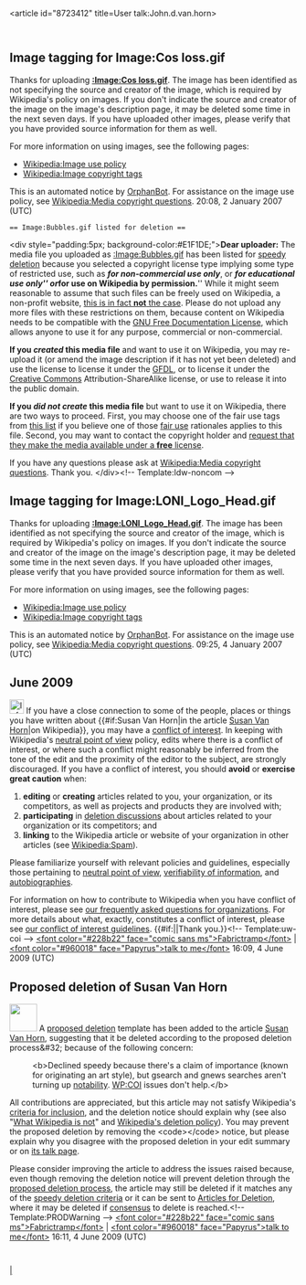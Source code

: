 <article id="8723412" title=User talk:John.d.van.horn>
	<talkpage id="8723412" title="User talk:John.d.van.horn">

==Image tagging for Image:Cos loss.gif==
Thanks for uploading '''[[:Image:Cos loss.gif]]'''. The image has been identified as not specifying the source and creator of the image, which is required by Wikipedia's policy on images. If you don't indicate the source and creator of the image on the image's description page, it may be deleted some time in the next seven days. If you have uploaded other images, please verify that you have provided source information for them as well.

For more information on using images, see the following pages:
* [[Wikipedia:Image use policy]]
* [[Wikipedia:Image copyright tags]]

This is an automated notice by [[User:OrphanBot|OrphanBot]]. For assistance on the image use policy, see [[Wikipedia:Media copyright questions]]. 20:08, 2 January 2007 (UTC)
 == Image:Bubbles.gif listed for deletion ==
&lt;div style=&quot;padding:5px; background-color:#E1F1DE;&quot;&gt;'''Dear uploader:''' The media file you uploaded as [[:Image:Bubbles.gif]] has been listed for [[Wikipedia:Speedy deletions|speedy deletion]] because you selected a copyright license type implying some type of restricted use, such as '''''for non-commercial use only''''', or '''''for educational use only''''' or  '''''for use on Wikipedia by permission.'''''  While it might seem reasonable to assume that such files can be freely used on Wikipedia, a non-profit website, [http://mail.wikimedia.org/pipermail/wikien-l/2005-May/023760.html this is in fact '''not''' the case]. Please do not upload any more files with these restrictions on them, because content on Wikipedia needs to be compatible with the [[GNU Free Documentation License]], which allows anyone to use it for any purpose, commercial or non-commercial.

'''If you ''created'' this media file''' and want to use it on Wikipedia, you may re-upload it (or amend the image description if it has not yet been deleted) and use the license {{tl|GFDL-self}} to license it under the [[GFDL]], or {{tl|cc-by-sa-2.5}} to license it under the [[Creative Commons]] Attribution-ShareAlike license, or use {{tl|PD-self}} to release it into the public domain.

'''If you ''did not create'' this media file''' but want to use it on Wikipedia, there are two ways to proceed.  First, you may choose one of the fair use tags from [[Wikipedia:Fair Use#Tagging fair use images|this list]] if you believe one of those [[fair use]] rationales applies to this file.  Second, you may want to contact the copyright holder and [[Wikipedia:Example requests for permission|request that they make the media available under a '''free''' license]].

If you have any questions please ask at [[Wikipedia:Media copyright questions]]. Thank you. {{{2|—&lt;b&gt;&lt;font color=&quot;#00FFFF&quot;&gt;[[User:Pilotguy|P]]&lt;/font&gt;[[User:Pilotguy|ilotguy]] ([[User_talk:Pilotguy|ptt]])&lt;/b&gt; 03:38, 3 January 2007 (UTC)}}}&lt;/div&gt;&lt;!-- Template:Idw-noncom --&gt;
==Image tagging for Image:LONI_Logo_Head.gif==
Thanks for uploading '''[[:Image:LONI_Logo_Head.gif]]'''. The image has been identified as not specifying the source and creator of the image, which is required by Wikipedia's policy on images. If you don't indicate the source and creator of the image on the image's description page, it may be deleted some time in the next seven days. If you have uploaded other images, please verify that you have provided source information for them as well.

For more information on using images, see the following pages:
* [[Wikipedia:Image use policy]]
* [[Wikipedia:Image copyright tags]]

This is an automated notice by [[User:OrphanBot|OrphanBot]]. For assistance on the image use policy, see [[Wikipedia:Media copyright questions]]. 09:25, 4 January 2007 (UTC)

== June 2009 ==
[[Image:Information.svg|25px]] If you have a close connection to some of the people, places or things you have written about {{#if:Susan Van Horn|in the article [[Susan Van Horn]]|on Wikipedia}}, you may have a [[Wikipedia:Conflict of interest|conflict of interest]].  In keeping with Wikipedia's [[Wikipedia:Neutral point of view|neutral point of view]] policy, edits where there is a conflict of interest, or where such a conflict might reasonably be inferred from the tone of the edit and the proximity of the editor to the subject, are strongly discouraged. If you have a conflict of interest, you should '''avoid''' or '''exercise great caution''' when:
#'''editing''' or '''creating''' articles related to you, your organization, or its competitors, as well as projects and products they are involved with;
#'''participating''' in [[Wikipedia:Deletion policy#Deletion_processes|deletion discussions]] about articles related to your organization or its competitors; and
# '''linking''' to the Wikipedia article or website of your organization in other articles (see [[Wikipedia:Spam]]).

Please familiarize yourself with relevant policies and guidelines, especially those pertaining to [[Wikipedia:Neutral point of view|neutral point of view]], [[Wikipedia:Verifiability|verifiability of information]], and [[Wikipedia:Autobiography|autobiographies]].

For information on how to contribute to Wikipedia when you have conflict of interest, please see [[Wikipedia:FAQ/Organizations|our frequently asked questions for organizations]]. For more details about what, exactly, constitutes a conflict of interest, please see [[Wikipedia:Conflict of Interest|our conflict of interest guidelines]].  {{#if:|{{{2}}}|Thank you.}}[[Category:User talk pages with conflict of interest notices||{{PAGENAME}}]]&lt;!-- Template:uw-coi --&gt;  [[User:Fabrictramp|&lt;font color=&quot;#228b22&quot; face=&quot;comic sans ms&quot;&gt;Fabrictramp&lt;/font&gt;]] | [[User talk:Fabrictramp|&lt;font color=&quot;#960018&quot; face=&quot;Papyrus&quot;&gt;talk to me&lt;/font&gt;]] 16:09, 4 June 2009 (UTC)

==Proposed deletion of Susan Van Horn==
[[Image:Ambox warning yellow.svg|left|48px|]]
A [[Wikipedia:Proposed deletion|proposed deletion]] template has been added to the article [[Susan Van Horn]], suggesting that it be deleted according to the proposed deletion process&amp;#32; because of the following concern:
:&lt;b&gt;Declined speedy because there's a claim of importance (known for originating an art style), but gsearch and gnews searches aren't turning up [[WP:N|notability]]. [[WP:COI]] issues don't help.&lt;/b&gt;

All contributions are appreciated, but this article may not satisfy Wikipedia's [[Wikipedia:Criteria for inclusion|criteria for inclusion]], and the deletion notice should explain why (see also &quot;[[Wikipedia:What Wikipedia is not|What Wikipedia is not]]&quot; and [[Wikipedia:Deletion policy|Wikipedia's deletion policy]]).  You may prevent the proposed deletion by removing the &lt;code&gt;{{tl|dated prod}}&lt;/code&gt; notice, but please explain why you disagree with the proposed deletion in your edit summary or on [[Talk:Susan Van Horn|its talk page]].

Please consider improving the article to address the issues raised because, even though removing the deletion notice will prevent deletion through the [[WP:PROD|proposed deletion process]], the article may still be deleted if it matches any of the [[Wikipedia:Criteria for speedy deletion|speedy deletion criteria]] or it can be sent to [[Wikipedia:Articles for deletion|Articles for Deletion]], where it may be deleted if [[Wikipedia:Consensus|consensus]] to delete is reached.&lt;!-- Template:PRODWarning --&gt; [[User:Fabrictramp|&lt;font color=&quot;#228b22&quot; face=&quot;comic sans ms&quot;&gt;Fabrictramp&lt;/font&gt;]] | [[User talk:Fabrictramp|&lt;font color=&quot;#960018&quot; face=&quot;Papyrus&quot;&gt;talk to me&lt;/font&gt;]] 16:11, 4 June 2009 (UTC)
	</talkpage>
</article>